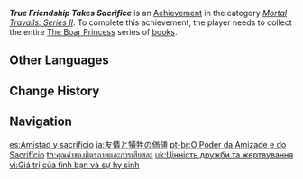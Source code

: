 {{Achievement Infobox
|id           = 80071
|order id     = 0071
|category     = Mortal Travails: Series II
|description  = Collect the entire "[[The Boar Princess]]" series.
|requirements = 
|primogems    = 5
|tracking     = 
|topic        = Books
}}
'''''True Friendship Takes Sacrifice''''' is an [[Achievement]] in the category ''[[Mortal Travails: Series II]]''. To complete this achievement, the player needs to collect the entire [[The Boar Princess]] series of [[books]].
<!--
==Trivia==

==Video Guides==
{{EVT
|video1   = 
|caption1 = 
}}
-->
==Other Languages==
{{Other Languages
|en      = True Friendship Takes Sacrifice
|zhs     = 友谊与牺牲的价值
|zhs_rm  = Yǒuyì yǔ Xīshēng de Jiàzhí
|zht     = 友誼與犧牲的價值
|zht_rm  = Yǒuyì yǔ Xīshēng de Jiàzhí
|zh_tl   = The Value of Friendship and Sacrifice
|ja      = 友情と犠牲の価値
|ja_rm   = Yuujou to Gisei no Kachi
|ja_tl   = The Value of Friendship and Sacrifice
|ko      = 우정과 희생의 가치
|ko_rm   = Ujeonggwa Huisaeng-ui Gachi
|ko_tl   = The Value of Friendship and Sacrifice
|es      = Amistad y sacrificio
|es_tl   = Friendship and Sacrifice
|fr      = La valeur de l'amitié et du sacrifice
|fr_tl   = The Value of Friendship and Sacrifice
|ru      = Сила дружбы и жертвы
|ru_tl   = The Strength of Friendship and Sacrifice
|th      = คุณค่าของมิตรภาพและการเสียสละ
|th_rm   = 
|th_tl   = 
|vi      = Giá trị của tình bạn và sự hy sinh
|vi_tl   = 
|de      = Der Wert der Freundschaft und Aufopferung
|de_tl   = The Value of Friendship and Sacrifice
|id      = Harga Sebuah Pertemanan dan Pengorbanan
|id_tl   = The Value of Friendship and Sacrifice
|pt      = O Poder da Amizade e do Sacrifício
|pt_tl   = 
|tr      = Gerçek Dostluk Fedakarlık Gerektirir
|tr_tl   = True Friendship Requires Sacrifice
|it      = La vera amicizia richiede sacrificio
|it_tl   = 
}}

==Change History==
{{Change History|2.0}}
<!--
==References==
{{Reflist}}
-->
==Navigation==
{{Achievement Navbox|Mortal Travails: Series II}}

[[es:Amistad y sacrificio]]
[[ja:友情と犠牲の価値]]
[[pt-br:O Poder da Amizade e do Sacrifício]]
[[th:คุณค่าของมิตรภาพและการเสียสละ]]
[[uk:Цінність дружби та жертвування]]
[[vi:Giá trị của tình bạn và sự hy sinh]]